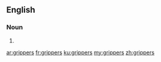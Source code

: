 ==English==

===Noun===
{{head|en}}

# {{plural of|gripper}}

[[ar:grippers]]
[[fr:grippers]]
[[ku:grippers]]
[[my:grippers]]
[[zh:grippers]]